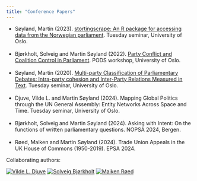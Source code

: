 ```yaml
---
title: "Conference Papers"
---
```


- Søyland, Martin (2023). [stortingscrape: An R package for accessing data from the Norwegian parliament](/papers/stortingscrape20231012.pdf). Tuesday seminar, University of Oslo.<br><br>
- Bjørkholt, Solveig and Martin Søyland (2022). [Party Conflict and Coalition Control in Parliament](/papers/question_sentiment_epsa23.pdf). PODS workshop, University of Oslo.<br><br>
- Søyland, Martin (2020). [Multi-party Classification of Parliamentary Debates: Intra-party cohesion and Inter-Party Relations Measured in Text](/papers/classification_tuesdaysem2020.pdf). Tuesday seminar, University of Oslo.<br><br>
- Djuve, Vilde L. and Martin Søyland (2024). Mapping Global Politics through the UN General Assembly: Entity Networks Across Space and Time. Tuesday seminar, University of Oslo.<br><br>
- Bjørkholt, Solveig and Martin Søyland (2024). Asking with Intent: On the functions of written parliamentary questions. NOPSA 2024, Bergen.<br><br>
- Røed, Maiken and Martin Søyland (2024). Trade Union Appeals in the UK House of Commons (1950-2019). EPSA 2024.

Collaborating authors:


<a href="https://scholar.google.no/citations?user=DBeFxDgAAAAJ&hl=en"><img src="https://scholar.googleusercontent.com/citations?view_op=small_photo&user=DBeFxDgAAAAJ&citpid=1" title="Vilde L. Djuve"/></a>
<a href="https://scholar.google.no/citations?user=CntWUTIAAAAJ&hl=en"><img src="https://scholar.googleusercontent.com/citations?view_op=small_photo&user=CntWUTIAAAAJ&citpid=1" title="Solveig Bjørkholt"/></a>
<a href="https://scholar.google.no/citations?user=RcGOoboAAAAJ&hl=en"><img src="https://scholar.googleusercontent.com/citations?view_op=small_photo&user=RcGOoboAAAAJ&citpid=1" title="Maiken Røed"/></a>
